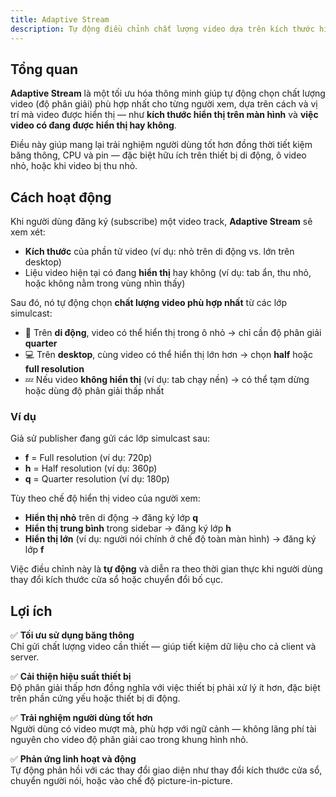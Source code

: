 ```yaml
---
title: Adaptive Stream
description: Tự động điều chỉnh chất lượng video dựa trên kích thước hiển thị và khả năng hiển thị để tối ưu hiệu suất và tiết kiệm băng thông.
---
```


## Tổng quan

**Adaptive Stream** là một tối ưu hóa thông minh giúp tự động chọn chất lượng video (độ phân giải) phù hợp nhất cho từng người xem, dựa trên cách và vị trí mà video được hiển thị — như **kích thước hiển thị trên màn hình** và **việc video có đang được hiển thị hay không**.

Điều này giúp mang lại trải nghiệm người dùng tốt hơn đồng thời tiết kiệm băng thông, CPU và pin — đặc biệt hữu ích trên thiết bị di động, ô video nhỏ, hoặc khi video bị thu nhỏ.

## Cách hoạt động

Khi người dùng đăng ký (subscribe) một video track, **Adaptive Stream** sẽ xem xét:

- **Kích thước** của phần tử video (ví dụ: nhỏ trên di động vs. lớn trên desktop)
- Liệu video hiện tại có đang **hiển thị** hay không (ví dụ: tab ẩn, thu nhỏ, hoặc không nằm trong vùng nhìn thấy)

Sau đó, nó tự động chọn **chất lượng video phù hợp nhất** từ các lớp simulcast:

- 📱 Trên **di động**, video có thể hiển thị trong ô nhỏ → chỉ cần độ phân giải **quarter**
- 💻 Trên **desktop**, cùng video có thể hiển thị lớn hơn → chọn **half** hoặc **full resolution**
- 💤 Nếu video **không hiển thị** (ví dụ: tab chạy nền) → có thể tạm dừng hoặc dùng độ phân giải thấp nhất

### Ví dụ

Giả sử publisher đang gửi các lớp simulcast sau:

- **f** = Full resolution (ví dụ: 720p)
- **h** = Half resolution (ví dụ: 360p)
- **q** = Quarter resolution (ví dụ: 180p)

Tùy theo chế độ hiển thị video của người xem:

- **Hiển thị nhỏ** trên di động → đăng ký lớp **q**
- **Hiển thị trung bình** trong sidebar → đăng ký lớp **h**
- **Hiển thị lớn** (ví dụ: người nói chính ở chế độ toàn màn hình) → đăng ký lớp **f**

Việc điều chỉnh này là **tự động** và diễn ra theo thời gian thực khi người dùng thay đổi kích thước cửa sổ hoặc chuyển đổi bố cục.

## Lợi ích

✅ **Tối ưu sử dụng băng thông**  
Chỉ gửi chất lượng video cần thiết — giúp tiết kiệm dữ liệu cho cả client và server.

✅ **Cải thiện hiệu suất thiết bị**  
Độ phân giải thấp hơn đồng nghĩa với việc thiết bị phải xử lý ít hơn, đặc biệt trên phần cứng yếu hoặc thiết bị di động.

✅ **Trải nghiệm người dùng tốt hơn**  
Người dùng có video mượt mà, phù hợp với ngữ cảnh — không lãng phí tài nguyên cho video độ phân giải cao trong khung hình nhỏ.

✅ **Phản ứng linh hoạt và động**  
Tự động phản hồi với các thay đổi giao diện như thay đổi kích thước cửa sổ, chuyển người nói, hoặc vào chế độ picture-in-picture.
